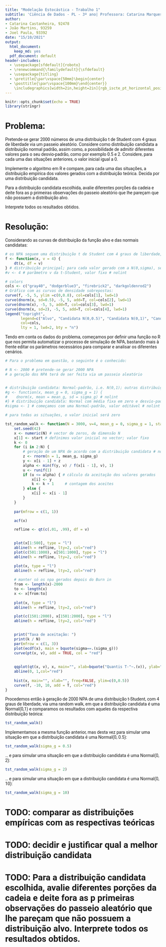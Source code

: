 ```yaml
---
title: "Modelação Estocástica - Trabalho 1"
subtitle: 'Ciência de Dados - PL - 3º ano| Professora: Catarina Marques'
author: 
- Catarina Castanheira, 92478
- João Martins, 93259
- Joel Paula, 93392
date: "15/10/2021"
output:
  html_document: 
    keep_md: yes
  pdf_document: default
header-includes:
  - \usepackage[sfdefault]{roboto}
  - \renewcommand{\familydefault}{\sfdefault}
  - \usepackage{titling}
  - \pretitle{\par\vspace{50mm}\begin{center}
  - \posttitle{\par\vspace{100mm}\end{center}}
    \includegraphics[width=2in,height=2in]{rgb_iscte_pt_horizontal_positive.png}\LARGE\\}
---
```


<!-- get the required files from 3rd party sources -->
<link href='http://fonts.googleapis.com/css?family=Roboto' rel='stylesheet' type='text/css'> <!-- use the font -->

```{=html}
<style>
  body {
    font-family: 'Roboto', sans-serif;
  }
</style>
```
\newpage

```r
knitr::opts_chunk$set(echo = TRUE)
library(stringr)

```

# Problema:

Pretende-se gerar 2000 números de uma distribuição t de Student com 4 graus de liberdade via um 
passeio aleatório. Considere como distribuição candidata a distribuição normal padrão, assim como, 
a possibilidade de admitir diferentes valores para o seu desvio-padrão, como por exemplo 0.5 e 2.
Considere, para cada uma das situações anteriores, o valor inicial igual a 0.

Implemente o algoritmo em R e compare, para cada uma das situações, a distribuição empírica dos 
valores gerados com a distribuição teórica. Decida por uma distribuição candidata.

Para a distribuição candidata escolhida, avalie diferentes porções da cadeia e deite fora as p primeiras 
observações do passeio aleatório que lhe pareçam que não possuem a distribuição alvo. 

Interprete todos os resultados obtidos.

# Resolução:

Considerando as curvas de distribuição da função alvo e das normais candidatas:
```r
# os NPA seguem uma distribuição t de Student com 4 graus de liberdade, T(v=4):
f <- function(x, v = 4) {
    dt(x, df = v)
} # distribuição principal; para cada valor gerado com a N(0,sigma), será criada uma T(4) # nolint
#v <- 4 # parâmetro v da t-Student, valor fixo # nolint

# colors
cols <- c("gray40", "dodgerblue3", "firebrick2", "darkgoldenrod2")
# Gráfico com as curvas de densidade sobrepostas:
curve(f, -5, 5, ylim =c(0,0.8), col=cols[1], lwd=1)
curve(dnorm(x, sd=0.5), -5, 5, add=T, col=cols[2], lwd=1)
curve(dnorm(x), -5, 5, add=T, col=cols[3], lwd=1)
curve(dnorm(x, sd=2), -5, 5, add=T, col=cols[4], lwd=1)
legend("topright", 
       legend=c("Alvo", "Candidata N(0,0.5)", "Candidata N(0,1)", "Candidata N(0,2)"), 
       col=cols,
       lty = 1, lwd=2, bty = "n")
```

Tendo em conta os dados do problema, começamos por definir uma função no R que nos permita automatizar o processo de simulação de NPA, bastando mais à frente editar os parâmetros necessários para comparar e analisar os diferentes cenários.

```r

# Para o problema em questão, o seguinte é o conhecido:

# N <- 2000 # pretende-se gerar 2000 NPA
# a geração dos NPA terá de ser feita via um passeio aleatório


# distribuição candidata: Normal-padrão, i.e. N(0,1); outras distribuições candidatas para considerar: N(0, sigma), com sigma a assumir valores por nós designados # nolint
#g <- function(x, mean_g = 0, sigma_g = 1) {
#    dnorm(x, mean = mean_g, sd = sigma_g) # nolint
#} # distribuição candidata: Normal com média fixa em zero e desvio-padrão editável # nolint
#sigma <- 1 # começamos com uma Normal-padrão, valor editável # nolint

# para todas as situações, o valor inicial será zero

tst_random_walk <- function(N = 3000, v=4, mean_g = 0, sigma_g = 1, start = 0) {
    set.seed(42)
    x <- numeric(N) # vector de zeros, de dimensão N
    x[1] <- start # definimos valor inicial no vector; valor fixo
    k <- 0
    for (i in 2:N) {
        # geração de um NPA de acordo com a distribuição candidata # nolint
        z <- rnorm(n = 1, mean_g, sigma_g) 
        y <- x[i - 1] + z
        alpha <- min(f(y, v) / f(x[i - 1], v), 1)
        u <- runif(1)
        if (u <= alpha) { # cálculo da aceitação dos valores gerados
            x[i] <- y
            k <- k + 1     # contagem dos aceites
        } else {
            x[i] <- x[i - 1]
        }
    }
    
    par(mfrow = c(1, 1))

    acf(x)

    refline <- qt(c(.01, .99), df = v)

    
    plot(x[1:500], type = "l")
    abline(h = refline, lty=2, col="red")
    plot(c(501:1000), x[501:1000], type = "l")
    abline(h = refline, lty=2, col="red")

    plot(x, type = "l")
    abline(h = refline, lty=2, col="red")
    
    # manter só os npa gerados depois do Burn in
    from <- length(x)-2000
    to <- length(x)
    x <- x[from:to]
    
    plot(x, type = "l")
    abline(h = refline, lty=2, col="red")

    plot(c(1501:2000), x[1501:2000], type = "l")
    abline(h = refline, lty=2, col="red")
    

    print("Taxa de aceitação: ")
    print(k / N)
    par(mfrow = c(1, 3))
    plot(ecdf(x), main = bquote(sigma==.(sigma_g)))
    curve(pt(x, v), add = TRUE, col = "red")
    
    
    qqplot(qt(x, v), x, main="", xlab=bquote("Quantis T-"~.(v)), ylab="Quantis Amostrais")
    abline(0, 1,col="red")
    
    hist(x, main="", xlab="", freq=FALSE, ylim=c(0,0.5))
    curve(f, -10, 10, add = T, col="red")
}
```

Procedemos então à geração de 2000 NPA de uma distribuição t-Student, com 4 graus de liberdade, via uma random walk, em que a distribuição candidata é uma Normal(0,1) e comparamos os resultados com aqueles da respectiva distribuição teórica:
```r
tst_random_walk()

```

Implementamos a mesma função anterior, mas desta vez para simular uma situação em que a distribuição candidata é uma Normal(0, 0.5):
```r
tst_random_walk(sigma_g = 0.5)

```


... e para simular uma situação em que a distribuição candidata é uma Normal(0, 2):
```r
tst_random_walk(sigma_g = 2)

```

... e para simular uma situação em que a distribuição candidata é uma Normal(0, 10):
```r
tst_random_walk(sigma_g = 10)

```

# TODO: comparar as distribuições empíricas com as respectivas teóricas
# TODO: decidir e justificar qual a melhor distribuição candidata
# TODO: Para a distribuição candidata escolhida, avalie diferentes porções da cadeia e deite fora as p primeiras observações do passeio aleatório que lhe pareçam que não possuem a distribuição alvo. Interprete todos os resultados obtidos.